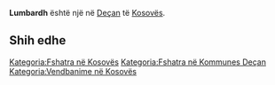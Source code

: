 {{Fshat në 
 | Emri                = Lumbardh
 | EmriAlt                = 
 | NAME_SHORT_FORM=      
 | NAME_GENERIC=      
 | NAME_SORT_NAME_RO=      LUMBARDH
 | FULL_NAME_RO = Lumbardh
 | FULL_NAME_ND_RO=Lumbardh
 | SORT_NAME_RG=LUMBARDH
 | FULL_NAME_RG=Lumbardh
 | FULL_NAME_ND_RG=Lumbardh
 | SRP_NAME_SHORT_FORM=      
 | SRP_NAME_GENERIC=      
 | SRP_NAME_SORT_NAME_RO=      
 | SRP_FULL_NAME_RO = 
 | SRP_FULL_NAME_ND_RO=
 | SRP_SORT_NAME_RG=
 | SRP_FULL_NAME_RG=
 | SRP_FULL_NAME_ND_RG=
 | Emri (Rasa dhanore) = 
 | Figura              = 
 | Shteti              = Kosovo
 | Komuna              = Deçan
 | Kodi postar         = 
 | Sipërfaqja          = 

 | Popullsia           = 

 | Regj. i popullsisë  = 
 | Dend. e popullsisë  = 
 | Faqja zyrtare       = 
 <!--- Koordinatat ----> 
 | Gjerësia            = 42.546667
 | Gjatësia            = 20.346667
 | Lartësia            = 
}}
'''Lumbardh''' është një [[]] në [[Deçan]] të [[Kosovës]].

<!-- == Gjeografia == -->
<!-- == Historia == -->
<!-- == Demografia == -->
== Shih edhe ==
{{Komuna Deçan}}
{{Kosovo-Administrata-Cung}}

[[Kategoria:Fshatra në Kosovës]]
[[Kategoria:Fshatra në Kommunes Deçan]]
[[Kategoria:Vendbanime në Kosovës]]